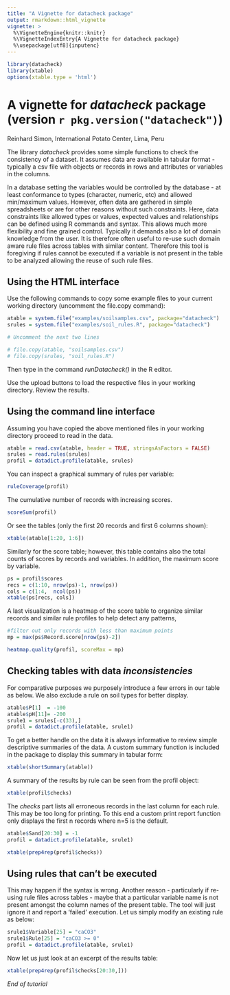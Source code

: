 ---
title: "A Vignette for datacheck package"
output: rmarkdown::html_vignette
vignette: >
  %\VignetteEngine{knitr::knitr}
  %\VignetteIndexEntry{A Vignette for datacheck package}
  %\usepackage[utf8]{inputenc}
---

<!-- rmarkdown v1 -->


```{r setup,echo=FALSE, results='hide', message=FALSE}
library(datacheck)
library(xtable)
options(xtable.type = 'html')
```

A vignette for *datacheck* package (version `r pkg.version("datacheck")`)
========================================================
Reinhard Simon, International Potato Center, Lima, Peru

The library *datacheck* provides some simple functions to check the consistency of a dataset. It assumes data are available in tabular format - typically a csv file with
objects or records in rows and attributes or variables in the columns.

In a database setting the variables would be controlled by the database - at least
conformance to types (character, numeric, etc) and allowed min/maximum values.
However, often data are gathered in simple spreadsheets or are for other reasons 
without such constraints. Here, data constraints like allowed types or values, expected
values and relationships can be defined using R commands and syntax. This allows much
more flexibility and fine grained control. Typically it demands also a lot of domain
knowledge from the user. It is therefore often useful to re-use such domain aware rule files across tables with similar content. Therefore this tool is foregiving if rules cannot be executed if a variable is not present in the table to be analyzed allowing the reuse of such rule files.

Using the HTML interface
-----------------------


Use the following commands to copy some example files to your current working directory (uncomment the file.copy command):
```{r}
atable = system.file("examples/soilsamples.csv", package="datacheck")
srules = system.file("examples/soil_rules.R", package="datacheck")

# Uncomment the next two lines

# file.copy(atable, "soilsamples.csv")
# file.copy(srules, "soil_rules.R")

```
Then type in the command *runDatacheck()* in the R editor.

Use the upload buttons to load the respective files in your working directory.
Review the results.


Using the command line interface
--------------------------------
Assuming you have copied the above mentioned files in your working directory proceed to
read in the data.

```{r message=FALSE, results='hide'}


atable = read.csv(atable, header = TRUE, stringsAsFactors = FALSE)
srules = read.rules(srules)
profil = datadict.profile(atable, srules)
```

You can inspect a graphical summary of rules per variable:

```{r fig.width=7, fig.height=6}
ruleCoverage(profil)
```

The cumulative number of records with increasing scores.
```{r fig.width=7, fig.height=6}
scoreSum(profil)
```

Or see the tables (only the first 20 records and first 6 columns shown):

```{r results = 'asis'}
xtable(atable[1:20, 1:6])
```

Similarly for the score table; however, this table contains also the total counts of scores by records and variables. In addition, the maximum score by variable.
```{r results='asis'}
ps = profil$scores
recs = c(1:10, nrow(ps)-1, nrow(ps))
cols = c(1:4,  ncol(ps))
xtable(ps[recs, cols])
```

A last visualization is a heatmap of the score table to organize similar records and similar rule profiles to help detect any patterns,

```{r echo=FALSE, fig.width=7, fig.height=8}
#filter out only records with less than maximum points
mp = max(ps$Record.score[nrow(ps)-2])

heatmap.quality(profil, scoreMax = mp)

```

Checking tables with data _inconsistencies_
--------------------------

For comparative purposes we purposely introduce a few errors in our table as below. We also exclude a rule on soil types for better display.
```{r message=FALSE, results='hide'}
atable$P[1]  = -100
atable$pH[11]= -200
srule1 = srules[-c(33),]
profil = datadict.profile(atable, srule1)
```

To get a better handle on the data it is always informative to review simple descriptive
summaries of the data. A custom summary function is included in the package to display this summary in tabular form:

```{r results='asis'}
xtable(shortSummary(atable))
```

A summary of the results by rule can be seen from the profil object:

```{r results = 'asis'}
xtable(profil$checks)
```

The *checks* part lists all erroneous records in the last column for each rule. This may be too long for printing. To this end a custom print report function only displays the first n records where n=5 is the default. 

```{r message=FALSE, results = 'hide'}
atable$Sand[20:30] = -1
profil = datadict.profile(atable, srule1)
```

```{r results='asis'}

xtable(prep4rep(profil$checks))
```


Using rules that can't be executed
----------------------------------
This may happen if the syntax is wrong. Another reason - particularly if re-using rule files across tables - maybe that a particular variable name is not present amongst the column names of the present table. The tool will just ignore it and report a 'failed' execution. Let us simply modify an existing rule as below:

```{r message = FALSE, results='hide'}
srule1$Variable[25] = "caCO3"
srule1$Rule[25] = "caCO3 >= 0"
profil = datadict.profile(atable, srule1)

```

Now let us just look at an excerpt of the results table:

```{r results = 'asis'}
xtable(prep4rep(profil$checks[20:30,]))
```

_End of tutorial_




